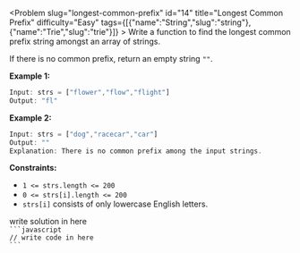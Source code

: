 
<Problem slug="longest-common-prefix" id="14" title="Longest Common Prefix" difficulty="Easy" tags={[{"name":"String","slug":"string"},{"name":"Trie","slug":"trie"}]} >
    Write a function to find the longest common prefix string amongst an array of strings.

If there is no common prefix, return an empty string `""`.

**Example 1:**

```javascript 
Input: strs = ["flower","flow","flight"]
Output: "fl"

```

**Example 2:**

```javascript 
Input: strs = ["dog","racecar","car"]
Output: ""
Explanation: There is no common prefix among the input strings.

```

**Constraints:**

*   `1 <= strs.length <= 200`
*   `0 <= strs[i].length <= 200`
*   `strs[i]` consists of only lowercase English letters.
</Problem >

<Solution>
write solution in here
</Solution>

<Code>
```javascript
// write code in here
```
</Code>

<Similar data={[]} />
